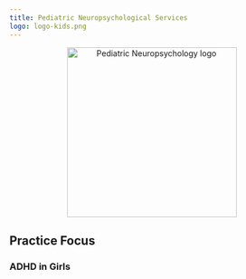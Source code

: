 ```yaml
---
title: Pediatric Neuropsychological Services
logo: logo-kids.png
---
```


<center><a><img src="logo-kids.png" alt="Pediatric Neuropsychology logo" width="300px"/></a></center>

## Practice Focus

### ADHD in Girls

